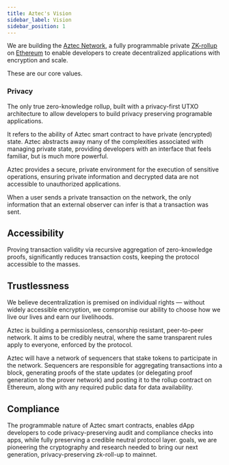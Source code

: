 ```yaml
---
title: Aztec's Vision
sidebar_label: Vision
sidebar_position: 1
---
```



We are building the [Aztec Network](https://aztec.network/), a fully programmable private [ZK-rollup](https://ethereum.org/en/developers/docs/scaling/zk-rollups/) on [Ethereum](https://ethereum.org/) to enable developers to create decentralized applications with encryption and scale.

These are our core values.

### Privacy

The only true zero-knowledge rollup, built with a privacy-first UTXO architecture to allow developers to build privacy preserving programable applications.

It refers to the ability of Aztec smart contract to have private (encrypted) state. Aztec abstracts away many of the complexities associated with managing private state, providing developers with an interface that feels familiar, but is much more powerful.

Aztec provides a secure, private environment for the execution of sensitive operations, ensuring private information and decrypted data are not accessible to unauthorized applications.

When a user sends a private transaction on the network, the only information that an external observer can infer is that a transaction was sent.

## Accessibility

Proving transaction validity via recursive aggregation of zero-knowledge proofs, significantly reduces transaction costs, keeping the protocol accessible to the masses.

## Trustlessness

We believe decentralization is premised on individual rights — without widely accessible encryption, we compromise our ability to choose how we live our lives and earn our livelihoods.

Aztec is building a permissionless, censorship resistant, peer-to-peer network. It aims to be credibly neutral, where the same transparent rules apply to everyone, enforced by the protocol.

Aztec will have a network of sequencers that stake tokens to participate in the network. Sequencers are responsible for aggregating transactions into a block, generating proofs of the state updates (or delegating proof generation to the prover network) and posting it to the rollup contract on Ethereum, along with any required public data for data availability.

## Compliance

The programmable nature of Aztec smart contracts, enables dApp developers to code privacy-preserving audit and compliance checks into apps, while fully preserving a credible neutral protocol layer.
goals, we are pioneering the cryptography and research needed to bring our next generation, privacy-preserving zk-roll-up to mainnet.

<Disclaimer />
